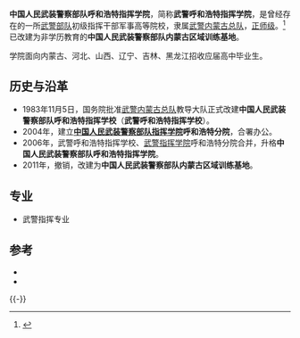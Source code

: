 {{高校
|名称    ={{nowrap|中国人民武装警察部队呼和浩特指挥学院}}
|外文名  =
|图像    =
|图像说明=[[中华人民共和国人民警察警徽|中华人民共和国人民警察警徽]]<sub>（83式）</sub>
|校训    =
|建校    =1983年11月5日
|闭校    =2011年
|类型    =武警军事高校
|校长    =
|院长    =？
|头衔    =政委
|头衔者 =？
|书记    =
|教师    =
|职工    =
|学生    =
|地址    ={{CHN}}[[内蒙古自治区|内蒙古自治区]][[呼和浩特市|呼和浩特市]][[成吉思汗大街|成吉思汗大街]]
|校园环境=
|面积    =140亩
|代表色  =
|隶属    =[[武警内蒙古总队|武警内蒙古总队]]
|邮编    =
|电话    =
|网站    =http://www.chinaedunet.com/zhaosheng/wjzhhhht/
|标志    =
|脚注    =
}}

'''中国人民武装警察部队呼和浩特指挥学院'''，简称'''武警呼和浩特指挥学院'''，是曾经存在的一所[[武警部队|武警部队]]初级指挥干部军事高等院校，隶属[[武警内蒙古总队|武警内蒙古总队]]，[[正师级|正师级]]。<ref>{{Cite web |url=http://www.chinaedunet.com/zhaosheng/wjzhhhht/xxgk.htm |title=武警呼和浩特指挥学院概况 |accessdate=2011-03-12 |archive-date=2016-11-29 |archive-url=https://web.archive.org/web/20161129085515/http://www.chinaedunet.com/zhaosheng/wjzhhhht/xxgk.htm |dead-url=no }}</ref>已改建为非学历教育的'''中国人民武装警察部队内蒙古区域训练基地'''。

学院面向内蒙古、河北、山西、辽宁、吉林、黑龙江招收应届高中毕业生。

== 历史与沿革 ==
*1983年11月5日，国务院批准[[武警内蒙古总队|武警内蒙古总队]]教导大队正式改建'''中国人民武装警察部队呼和浩特指挥学校'''（'''武警呼和浩特指挥学校'''）。
*2004年，建立'''[[中国人民武装警察部队指挥学院|中国人民武装警察部队指挥学院]]呼和浩特分院'''，合署办公。
*2006年，武警呼和浩特指挥学校、[[武警指挥学院|武警指挥学院]]呼和浩特分院合并，升格'''中国人民武装警察部队呼和浩特指挥学院'''。
*2011年，撤销，改建为'''中国人民武装警察部队内蒙古区域训练基地'''。 
== 专业 ==
*武警指挥专业
==参考==
{{Reflist}}
{{ReflistH}}
* {{cite news|author=郭志宏|title=武警呼和浩特指挥学院学员毕业阅兵|url=http://news.xinhuanet.com/mil/2010-07/14/content_13860558.htm|newspaper=人民武警|date=2010-07-14|accessdate=2011-03-12|archive-date=2010-07-17|archive-url=https://web.archive.org/web/20100717162734/http://news.xinhuanet.com/mil/2010-07/14/content_13860558.htm|dead-url=no}}
* {{cite news|author=郭志宏|title=冬训比武 武警呼和浩特指挥学院提升练兵热情|url=http://news.xinhuanet.com/mil/2010-12/23/c_12910594.htm|newspaper=人民武警|date=2010-12-23}}
{{ReflistF}}
{{-}}
{{武警院校}}
{{内蒙古高等院校}}
{{军事教育小作品}}